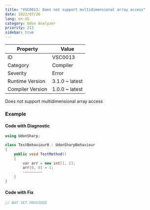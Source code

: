 ```yaml
---
title: "VSC0013: Does not support multidimensional array access"
date: 2022/07/26
lang: en-US
category: Udon Analyzer
priority: 213
sidebar: true
---
```


| Property         | Value          |
| ---------------- | -------------- |
| ID               | VSC0013        |
| Category         | Compiler       |
| Severity         | Error          |
| Runtime Version  | 3.1.0 ~ latest |
| Compiler Version | 1.0.0 ~ latest |

Does not support multidimensional array access

### Example

#### Code with Diagnostic

```csharp
using UdonSharp;

class TestBehaviour0 : UdonSharpBehaviour
{
    public void TestMethod()
    {
        var arr = new int[1, 2];
        arr[0, 0] = 1;
        ~~~~~~~~~
    }
}
```

#### Code with Fix

```csharp
// NOT YET PROVIDED
```
